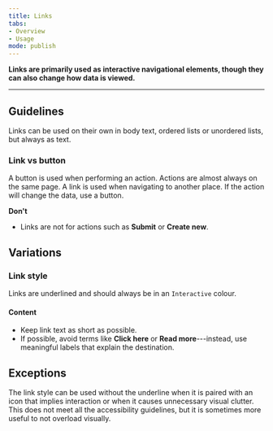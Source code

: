```yaml
---
title: Links
tabs: 
- Overview
- Usage
mode: publish
---
```



**Links are primarily used as interactive navigational elements, though they can also change how data is viewed.**
<!--One to two sentences as an introduction to the component-->

***

## Guidelines
<!--List how to use it, sizes, widths, grid interactions, color allowances -->

Links can be used on their own in body text, ordered lists or unordered lists, but always as text. 


### Link vs button

A button is used when performing an action. Actions are almost always on the same page. A link is used when navigating to another place. If the action will change the data, use a button. 


**Don't** 
<!--Bullet point list if needed -->

* Links are not for actions such as **Submit** or **Create new**.


## Variations 


### Link style
<!--One ### heading per frame in Figma, explaning each componnet in that frame. One 'content' section per variation if needed -->

Links are underlined and should always be in an `Interactive` colour.

<FigmaImage url="https://www.figma.com/file/0bGXR2sCwMVSDNyyzu5BXrO5/Desktop-UI?node-id=609%3A4845" />


#### Content

* Keep link text as short as possible.
* If possible, avoid terms like **Click here** or **Read more**---instead, use meaningful labels that explain the destination.


## Exceptions

The link style can be used without the underline when it is paired with an icon that implies interaction or when it causes unnecessary visual clutter. This does not meet all the accessibility guidelines, but it is sometimes more useful to not overload visually.
